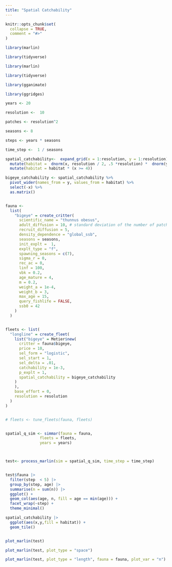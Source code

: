 ```yaml
---
title: "Spatial Catchability"
---
```


```r
knitr::opts_chunk$set(
  collapse = TRUE,
  comment = "#>"
)
```

```r
library(marlin)

library(tidyverse)

library(marlin)

library(tidyverse)

library(gganimate)

library(ggridges)

years <- 20

resolution <-  10

patches <- resolution^2

seasons <- 8

steps <- years * seasons

time_step <-  1 / seasons

spatial_catchability<-  expand_grid(x = 1:resolution, y = 1:resolution) %>%
  mutate(habitat =  dnorm(x, resolution / 2, .5 *resolution) *  dnorm(y, resolution / 2, .5 * resolution)) %>% 
  mutate(habitat = habitat * (x >= 4)) 

bigeye_catchability <- spatial_catchability %>% 
  pivot_wider(names_from = y, values_from = habitat) %>% 
  select(-x) %>% 
  as.matrix()


fauna <- 
  list(
    "bigeye" = create_critter(
      scientific_name = "thunnus obesus",
      adult_diffusion = 10, # standard deviation of the number of patches moved by adults
      recruit_diffusion = 5,
      density_dependence = "global_ssb", 
      seasons = seasons,
      init_explt =  1,
      explt_type = "f",
      spawning_seasons = c(7),
      sigma_r = 0,
      rec_ac = 0,
      linf = 100,
      vbk = 0.2,
      age_mature = 4,
      m = 0.2,
      weight_a = 1e-4,
      weight_b = 3,
      max_age = 15,
      query_fishlife = FALSE,
      ssb0 = 42
    )
  )


fleets <- list(
  "longline" = create_fleet(
    list("bigeye" = Metier$new(
      critter = fauna$bigeye,
      price = 10,
      sel_form = "logistic",
      sel_start = 1,
      sel_delta = .01,
      catchability = 1e-3,
      p_explt = 1,
      spatial_catchability = bigeye_catchability
    )
    ),
    base_effort = 0,
    resolution = resolution
  )
)


# fleets <- tune_fleets(fauna, fleets) 


spatial_q_sim <- simmar(fauna = fauna,
               fleets = fleets,
               years = years)



test<- process_marlin(sim = spatial_q_sim, time_step = time_step)


test$fauna |> 
  filter(step  < 5) |> 
  group_by(step, age) |> 
  summarise(n = sum(n)) |> 
  ggplot() +
  geom_col(aes(age, n, fill = age == min(age))) +
  facet_wrap(~step) + 
  theme_minimal()

spatial_catchability |> 
  ggplot(aes(x,y,fill = habitat)) + 
  geom_tile()


plot_marlin(test)

plot_marlin(test, plot_type = "space")

plot_marlin(test, plot_type = "length", fauna = fauna, plot_var = "n")

```
